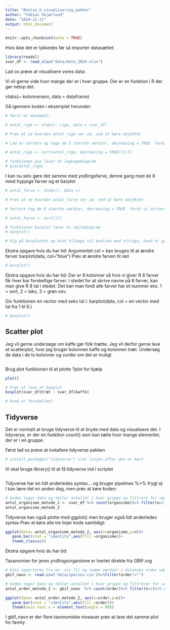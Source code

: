 ---
title: "Øvelse_6_visualisering_pakker"
author: "Tobias Skjærlund"
date: "2024-11-11"
output: html_document
---

```{r setup, include=FALSE}
knitr::opts_chunk$set(echo = TRUE)
```


Hvis ikke det er lykkedes før så importer datasættet:
```{r}
library(readxl)
svar_df <- read_xlsx("data/data_2024.xlsx")
```

Lad os prøve at visualisere vores data:

Vi vil gerne vide hvor mange der er i hver gruppe. Der er en funktion i R der gør netop det.

xtabs(~ kolonnenavn, data = dataframe)

Gå igennem koden i eksemplet herunder:

```{r}
# Først et eksempel:

# antal_rige <- xtabs(~ rige, data = svar_df)

# Prøv at se hvordan antal_rige ser ud, ved at køre objektet

# Lad os sortere og tage de 5 største værdier, decreasing = TRUE  fordi vi sortere fra størst til mindst og [1:5] for at tage de 5 første objekter

# antal_rige <- sort(antal_rige, decreasing = TRUE)[1:5]

# funktionen pie laver et lagkagediagram
# pie(antal_rige)

```


I kan nu selv gøre det samme med yndlingsfarve, denne gang med de 8 mest hyppige farver og et barplot 
```{r}
# antal_farve <- xtabs(~, data =)

# Prøv at se hvordan antal_farve ser ud, ved at køre objektet

# Sortere tag de 8 største værdier, decreasing = TRUE  fordi vi sortere fra størst til mindst og [1:8] for at tage de 8 første objekter

# antal_farve <- sort()[]

# funktionen barplot laver et søjlediagram
# barplot()

# Kig på barplottet og husk tilbage til øvelsen med strings, hvad er galt?

```

Ekstra opgave hvis du har tid: 
Argumentet col = kan bruges til at ændre farver barplot(data, col="blue") Prøv at ændre farven til rød

```{r}
# barplot()
```

Ekstra opgave hvis du har tid: 
Der er 8 kolonner så hvis vi giver R 8 farver får hver bar forskellige farver. I stedet for at skrive navne på 8 farver, kan man give R 8 tal i stedet. Det kan man fordi alle farver har et nummer eks. 1 = sort, 2 = laks, 3 = grøn osv.

Giv funktionen en vector med seks tal i: barplot(data, col = en vector med tal fra 1 til 6.)

```{r}
# barplot()
```

## Scatter plot

Jeg vil gerne undersøge om kaffe gør folk trætte. Jeg vil derfor gerne lave et scatterplot, hvor jeg bruger kolonnen kaffe og kolonnen træt.
Undersøg de data i de to kolonner og vurder om det er muligt
```{r}

```

Brug plot funktionen til at plotte ?plot for hjælp 
```{r}
plot()

# Prøv at lave et boxplot
boxplot(svar_df$træt ~ svar_df$kaffe)

# Hvad er forskellen?
```


## Tidyverse

Det er normalt at bruge tidyverse til at bryde med data og visualisere det. I tidyverse, er der en funktion count() som kan tælle hvor mange elementer, der er i en gruppe.

Først lad os prøve at installere tidyverse pakken

```{r}
# install.packages("tidyverse") slet linjen efter den er kørt

```

Vi skal bruge library() til at få tidyverse ind i scriptet

```{r}

```

Tidyverse har en lidt anderledes syntax... og bruger pipelines %>% frygt ej I kan lære det en anden dag, men prøv at køre koden:

```{r}
# koden tager data og tæller antallet i hver gruppe og filtrere for værdier over 2 
antal_organisme_metode_2 <- svar_df %>% count(organisme)%>% filter(n>2)
antal_organisme_metode_2
```

Tidyverse kan også plotte med ggplot() men bruger også lidt anderledes syntax Prøv at køre alle tre linjer kode samtidigt:

```{r}
ggplot(data= antal_organisme_metode_2, aes(x=organisme,y=n))+
   geom_bar(stat = "identity",aes(fill =organisme))+
   theme_classic()
```

Ekstra opgave hvis du har tid: 

Taxanomien for jeres yndlingsorganisme er hentet direkte fra GBIF.org
```{r}
# Data importeres fra en .csv fil og tomme værdier i kolonnen order udelades
gbif_navn <- read.csv('data/species.csv')%>%filter(order!="")

# koden tager data og tæller antallet i hver gruppe og filtrerer for værdier over 2 
antal_order_metode_2 <- gbif_navn  %>% count(order)%>% filter(n>2)%>% arrange(by=desc(n))

ggplot(data= antal_order_metode_2, aes(x=order,y=n))+
   geom_bar(stat = "identity",aes(fill =order))+
   theme(axis.text.x = element_text(angle = 90))
```

I gbif_navn er der flere taxonomiske niveauer prøv at lave det samme plot for family

```{r}

```


